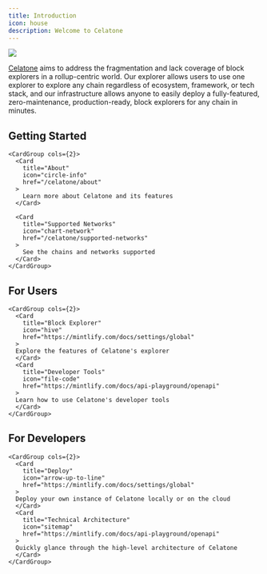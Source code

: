 ```yaml
---
title: Introduction
icon: house
description: Welcome to Celatone
---
```


<Frame>
  <img src="/images/celatone_hero.png" />
</Frame>

[Celatone](https://celat.one) aims to address the fragmentation and lack coverage of block explorers in a rollup-centric world. Our explorer allows users to use one explorer to explore any chain regardless of ecosystem, framework, or tech stack, and our infrastructure allows anyone to easily deploy a fully-featured, zero-maintenance, production-ready, block explorers for any chain in minutes.

## Getting Started

    <CardGroup cols={2}>
      <Card
        title="About"
        icon="circle-info"
        href="/celatone/about"
      >
        Learn more about Celatone and its features
      </Card>

      <Card
        title="Supported Networks"
        icon="chart-network"
        href="/celatone/supported-networks"
      >
        See the chains and networks supported
      </Card>
    </CardGroup>

## For Users

    <CardGroup cols={2}>
      <Card
        title="Block Explorer"
        icon="hive"
        href="https://mintlify.com/docs/settings/global"
      >
      Explore the features of Celatone's explorer
      </Card>
      <Card
        title="Developer Tools"
        icon="file-code"
        href="https://mintlify.com/docs/api-playground/openapi"
      >
      Learn how to use Celatone's developer tools
      </Card>
    </CardGroup>

## For Developers

    <CardGroup cols={2}>
      <Card
        title="Deploy"
        icon="arrow-up-to-line"
        href="https://mintlify.com/docs/settings/global"
      >
      Deploy your own instance of Celatone locally or on the cloud
      </Card>
      <Card
        title="Technical Architecture"
        icon="sitemap"
        href="https://mintlify.com/docs/api-playground/openapi"
      >
      Quickly glance through the high-level architecture of Celatone
      </Card>
    </CardGroup>
